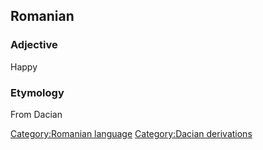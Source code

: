== Romanian ==
=== Adjective ===
Happy

=== Etymology ===
From Dacian

{{substub}}
[[Category:Romanian language]]
[[Category:Dacian derivations]]